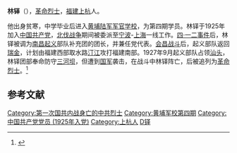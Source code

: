 {{Otheruses|林铎|other=同名或類似名的其它條目描述}}

{{Expand|time=2015-02-11T18:30:50+00:00}}
{{Onesource|time=2015-02-11T18:30:50+00:00}}

{{Infobox person
| subject_name   = 林铎
| image_name     =
| image_size     = 
| date_of_birth  = 1904年
| place_of_birth = {{QING-1889}}[[福建省|福建省]][[上杭县|上杭县]]
| date_of_death  = 1927年9月24日
| place_of_death = {{ROC-1912}}[[福建省|福建省]][[汕头|汕头]]
| 母校       = [[黄埔陆军军官学校|黄埔陆军军官学校]]
| 政党       = {{CCP}}
| 职业       = [[军人|军人]]
}}
'''林铎'''（{{bd|1904年||1927年|9月24日|catIdx=林}}），[[革命烈士|革命烈士]]，[[福建|福建]][[上杭|上杭]]人。

他出身贫寒，中学毕业后进入[[黄埔陆军军官学校|黄埔陆军军官学校]]，为第四期学员。林铎于1925年加入[[中国共产党|中国共产党]]，[[北伐战争|北伐战争]]期间被委派至[[宁波|宁波]]-[[上海|上海]]一线工作。[[四·一二事件|四·一二事件]]后，林铎被调为[[南昌起义|南昌起义]]部队补充团的团长，并兼任党代表。[[会昌战斗|会昌战斗]]后，起义部队返回[[瑞金|瑞金]]，计划由福建西部取水路[[汀江|汀江]]攻打福建南部。1927年9月起义部队占领[[汕头|汕头]]，林铎团部奉命防守[[三河坝战役|三河坝]]，但遭到[[中华民国国军|国军]]袭击，在战斗中林铎阵亡，后被追列为[[革命烈士|革命烈士]]。<ref name="简介">{{cite web|url=| language=中文| title=林铎生平简介资料|publisher=偶社|date=|accessdate=2011年10月31日}}</ref>

==参考文献==
{{reflist}}

{{DEFAULTSORT:Lin}}
[[Category:第一次国共内战身亡的中共烈士|Category:第一次国共内战身亡的中共烈士]]
[[Category:黄埔军校第四期|Category:黄埔军校第四期]]
[[Category:中国共产党党员_(1925年入党)|Category:中国共产党党员 (1925年入党)]]
[[Category:上杭人|Category:上杭人]]
[[Category:林姓|D铎]]
